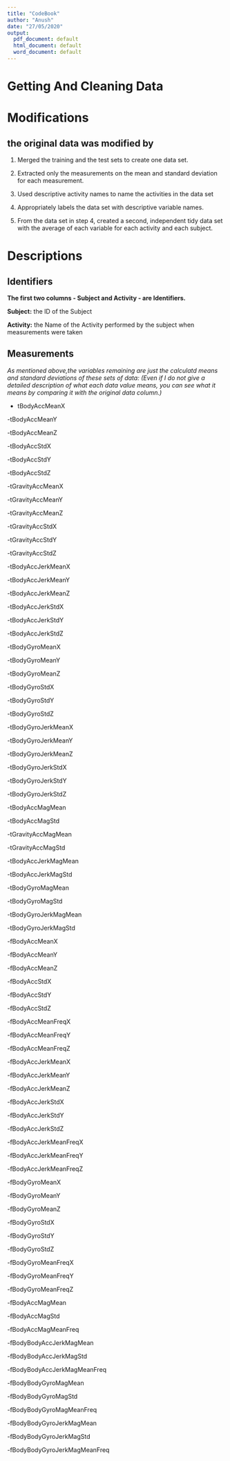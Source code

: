 ```yaml
---
title: "CodeBook"
author: "Anush"
date: "27/05/2020"
output:
  pdf_document: default
  html_document: default
  word_document: default
---
```



# Getting And Cleaning Data

# Modifications 

## the original data was modified by

1. Merged the training and the test sets to create one data set.
2. Extracted only the measurements on the mean and standard deviation for each measurement.

3. Used descriptive activity names to name the activities in the data set
4. Appropriately labels the data set with descriptive variable names.
5. From the data set in step 4, created a second, independent tidy data set with the average of each variable for each activity and each subject.

# Descriptions

## Identifiers

**The first two columns - Subject and Activity - are Identifiers.**

**Subject:** the ID of the Subject

**Activity:** the Name of the Activity performed by the subject when measurements were taken

## Measurements

*As mentioned above,the variables remaining are just the calculatd means and standard deviations of these sets of data: (Even if I do not give a detailed description of what each data value means, you can see what it means by comparing it with the original data column.)*

- tBodyAccMeanX

-tBodyAccMeanY

-tBodyAccMeanZ

-tBodyAccStdX

-tBodyAccStdY

-tBodyAccStdZ

-tGravityAccMeanX

-tGravityAccMeanY

-tGravityAccMeanZ

-tGravityAccStdX 

-tGravityAccStdY

-tGravityAccStdZ

-tBodyAccJerkMeanX

-tBodyAccJerkMeanY

-tBodyAccJerkMeanZ

-tBodyAccJerkStdX

-tBodyAccJerkStdY

-tBodyAccJerkStdZ

-tBodyGyroMeanX

-tBodyGyroMeanY

-tBodyGyroMeanZ

-tBodyGyroStdX

-tBodyGyroStdY

-tBodyGyroStdZ

-tBodyGyroJerkMeanX

-tBodyGyroJerkMeanY

-tBodyGyroJerkMeanZ

-tBodyGyroJerkStdX

-tBodyGyroJerkStdY

-tBodyGyroJerkStdZ

-tBodyAccMagMean

-tBodyAccMagStd

-tGravityAccMagMean

-tGravityAccMagStd

-tBodyAccJerkMagMean

-tBodyAccJerkMagStd

-tBodyGyroMagMean

-tBodyGyroMagStd

-tBodyGyroJerkMagMean

-tBodyGyroJerkMagStd

-fBodyAccMeanX

-fBodyAccMeanY

-fBodyAccMeanZ

-fBodyAccStdX

-fBodyAccStdY

-fBodyAccStdZ

-fBodyAccMeanFreqX

-fBodyAccMeanFreqY

-fBodyAccMeanFreqZ

-fBodyAccJerkMeanX

-fBodyAccJerkMeanY

-fBodyAccJerkMeanZ

-fBodyAccJerkStdX

-fBodyAccJerkStdY

-fBodyAccJerkStdZ

-fBodyAccJerkMeanFreqX

-fBodyAccJerkMeanFreqY

-fBodyAccJerkMeanFreqZ

-fBodyGyroMeanX

-fBodyGyroMeanY

-fBodyGyroMeanZ

-fBodyGyroStdX

-fBodyGyroStdY

-fBodyGyroStdZ

-fBodyGyroMeanFreqX

-fBodyGyroMeanFreqY

-fBodyGyroMeanFreqZ

-fBodyAccMagMean

-fBodyAccMagStd

-fBodyAccMagMeanFreq

-fBodyBodyAccJerkMagMean

-fBodyBodyAccJerkMagStd

-fBodyBodyAccJerkMagMeanFreq

-fBodyBodyGyroMagMean

-fBodyBodyGyroMagStd

-fBodyBodyGyroMagMeanFreq

-fBodyBodyGyroJerkMagMean

-fBodyBodyGyroJerkMagStd

-fBodyBodyGyroJerkMagMeanFreq